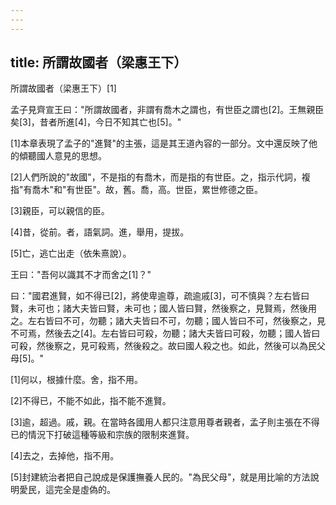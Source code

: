 ```yaml
---
---
---
```

title: 所謂故國者（梁惠王下）
---




所謂故國者（梁惠王下）[1]

孟子見齊宣王曰："所謂故國者，非謂有喬木之謂也，有世臣之謂也[2]。王無親臣矣[3]，昔者所進[4]，今日不知其亡也[5]。"

[1]本章表現了孟子的"進賢"的主張，這是其王道內容的一部分。文中還反映了他的傾聽國人意見的思想。

[2]人們所說的"故國"，不是指的有喬木，而是指的有世臣。之，指示代詞，複指"有喬木"和"有世臣"。故，舊。喬，高。世臣，累世修德之臣。

[3]親臣，可以親信的臣。

[4]昔，從前。者，語氣詞。進，舉用，提拔。

[5]亡，逃亡出走（依朱熹說）。

王曰："吾何以識其不才而舍之[1]？"

曰："國君進賢，如不得已[2]，將使卑逾尊，疏逾戚[3]，可不慎與？左右皆曰賢，未可也；諸大夫皆曰賢，未可也；國人皆曰賢，然後察之，見賢焉，然後用之。左右皆曰不可，勿聽；諸大夫皆曰不可，勿聽；國人皆曰不可，然後察之，見不可焉，然後去之[4]。左右皆曰可殺，勿聽；諸大夫皆曰可殺，勿聽；國人皆曰可殺，然後察之，見可殺焉，然後殺之。故曰國人殺之也。如此，然後可以為民父母[5]。"

[1]何以，根據什麼。舍，指不用。

[2]不得已，不能不如此，指不能不進賢。

[3]逾，超過。戚，親。在當時各國用人都只注意用尊者親者，孟子則主張在不得已的情況下打破這種等級和宗族的限制來進賢。

[4]去之，去掉他，指不用。

[5]封建統治者把自己說成是保護撫養人民的。"為民父母"，就是用比喻的方法說明愛民，這完全是虛偽的。